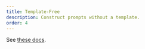```yaml
---
title: Template-Free
description: Construct prompts without a template.
order: 4
---
```


See [these docs](../input_output.qmd).
